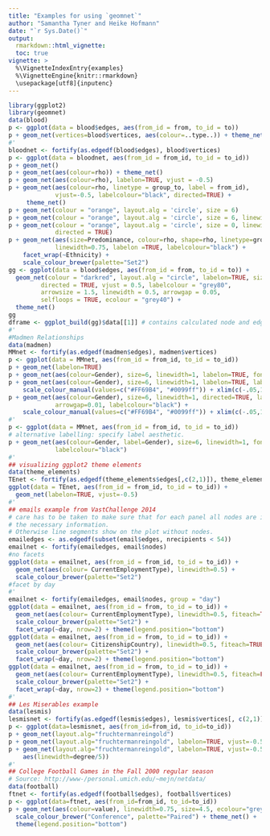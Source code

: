 ```yaml
---
title: "Examples for using `geomnet`"
author: "Samantha Tyner and Heike Hofmann"
date: "`r Sys.Date()`"
output:
  rmarkdown::html_vignette:
  toc: true
vignette: >
  %\VignetteIndexEntry{examples}
  %\VignetteEngine{knitr::rmarkdown}
  \usepackage[utf8]{inputenc}
---
```


```r
library(ggplot2)
library(geomnet)
data(blood)
p <- ggplot(data = blood$edges, aes(from_id = from, to_id = to))
p + geom_net(vertices=blood$vertices, aes(colour=..type..)) + theme_net()
#'
bloodnet <- fortify(as.edgedf(blood$edges), blood$vertices)
p <- ggplot(data = bloodnet, aes(from_id = from_id, to_id = to_id))
p + geom_net()
p + geom_net(aes(colour=rho)) + theme_net()
p + geom_net(aes(colour=rho), labelon=TRUE, vjust = -0.5)
p + geom_net(aes(colour=rho, linetype = group_to, label = from_id),  
             vjust=-0.5, labelcolour="black", directed=TRUE) + 
     theme_net()
p + geom_net(colour = "orange", layout.alg = 'circle', size = 6)
p + geom_net(colour = "orange", layout.alg = 'circle', size = 6, linewidth=.75)
p + geom_net(colour = "orange", layout.alg = 'circle', size = 0, linewidth=.75,
             directed = TRUE)
p + geom_net(aes(size=Predominance, colour=rho, shape=rho, linetype=group_to),
             linewidth=0.75, labelon =TRUE, labelcolour="black") +
    facet_wrap(~Ethnicity) +
    scale_colour_brewer(palette="Set2")
gg <- ggplot(data = blood$edges, aes(from_id = from, to_id = to)) +
  geom_net(colour = "darkred", layout.alg = "circle", labelon=TRUE, size = 15,
         directed = TRUE, vjust = 0.5, labelcolour = "grey80",
         arrowsize = 1.5, linewidth = 0.5, arrowgap = 0.05,
         selfloops = TRUE, ecolour = "grey40") +
  theme_net()
gg
dframe <- ggplot_build(gg)$data[[1]] # contains calculated node and edge values
#'
#Madmen Relationships
data(madmen)
MMnet <- fortify(as.edgedf(madmen$edges), madmen$vertices)
p <- ggplot(data = MMnet, aes(from_id = from_id, to_id = to_id))
p + geom_net(labelon=TRUE)
p + geom_net(aes(colour=Gender), size=6, linewidth=1, labelon=TRUE, fontsize=3, labelcolour="black")
p + geom_net(aes(colour=Gender), size=6, linewidth=1, labelon=TRUE, labelcolour="black") +
    scale_colour_manual(values=c("#FF69B4", "#0099ff")) + xlim(c(-.05,1.05))
p + geom_net(aes(colour=Gender), size=6, linewidth=1, directed=TRUE, labelon=TRUE,
             arrowgap=0.01, labelcolour="black") +
    scale_colour_manual(values=c("#FF69B4", "#0099ff")) + xlim(c(-.05,1.05))
#'
p <- ggplot(data = MMnet, aes(from_id = from_id, to_id = to_id))
# alternative labelling: specify label aesthetic.
p + geom_net(aes(colour=Gender, label=Gender), size=6, linewidth=1, fontsize=3,
             labelcolour="black")
#'
## visualizing ggplot2 theme elements
data(theme_elements)
TEnet <- fortify(as.edgedf(theme_elements$edges[,c(2,1)]), theme_elements$vertices)
ggplot(data = TEnet, aes(from_id = from_id, to_id = to_id)) +
  geom_net(labelon=TRUE, vjust=-0.5)
#'
## emails example from VastChallenge 2014
# care has to be taken to make sure that for each panel all nodes are included with
# the necessary information.
# Otherwise line segments show on the plot without nodes.
emailedges <- as.edgedf(subset(email$edges, nrecipients < 54))
emailnet <- fortify(emailedges, email$nodes)
#no facets
ggplot(data = emailnet, aes(from_id = from_id, to_id = to_id)) +
  geom_net(aes(colour= CurrentEmploymentType), linewidth=0.5) +
  scale_colour_brewer(palette="Set2")
#facet by day
#'
emailnet <- fortify(emailedges, email$nodes, group = "day")
ggplot(data = emailnet, aes(from_id = from, to_id = to_id)) +
  geom_net(aes(colour= CurrentEmploymentType), linewidth=0.5, fiteach=TRUE) +
  scale_colour_brewer(palette="Set2") +
  facet_wrap(~day, nrow=2) + theme(legend.position="bottom")
ggplot(data = emailnet, aes(from_id = from, to_id = to_id)) +
  geom_net(aes(colour= CitizenshipCountry), linewidth=0.5, fiteach=TRUE) +
  scale_colour_brewer(palette="Set2") +
  facet_wrap(~day, nrow=2) + theme(legend.position="bottom")
ggplot(data = emailnet, aes(from_id = from, to_id = to_id)) +
  geom_net(aes(colour= CurrentEmploymentType), linewidth=0.5, fiteach=FALSE) +
  scale_colour_brewer(palette="Set2") +
  facet_wrap(~day, nrow=2) + theme(legend.position="bottom")
#'
## Les Miserables example
data(lesmis)
lesmisnet <- fortify(as.edgedf(lesmis$edges), lesmis$vertices[, c(2,1)])
p <- ggplot(data=lesmisnet, aes(from_id=from_id, to_id=to_id))
p + geom_net(layout.alg="fruchtermanreingold")
p + geom_net(layout.alg="fruchtermanreingold", labelon=TRUE, vjust=-0.5)
p + geom_net(layout.alg="fruchtermanreingold", labelon=TRUE, vjust=-0.5,
    aes(linewidth=degree/5))
#'
## College Football Games in the Fall 2000 regular season
# Source: http://www-/personal.umich.edu/~mejn/netdata/
data(football)
ftnet <- fortify(as.edgedf(football$edges), football$vertices)
p <- ggplot(data=ftnet, aes(from_id=from_id, to_id=to_id))
p + geom_net(aes(colour=value), linewidth=0.75, size=4.5, ecolour="grey80") +
  scale_colour_brewer("Conference", palette="Paired") + theme_net() +
  theme(legend.position="bottom")
```
